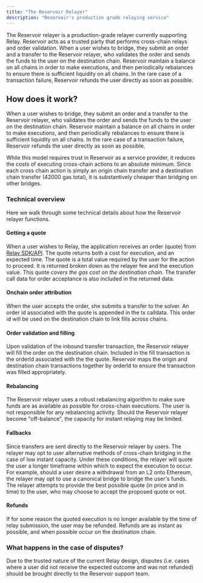 ```yaml
---
title: "The Reservoir Relayer"
description: "Reservoir's production grade relaying service"
---
```


The Reservoir relayer is a production-grade relayer currently supporting Relay. Reservoir acts as a trusted party that performs cross-chain relays and order validation. When a user wishes to bridge, they submit an order and a transfer to the Reservoir relayer, who validates the order and sends the funds to the user on the destination chain. Reservoir maintain a balance on all chains in order to make executions, and then periodically rebalances to ensure there is sufficient liquidity on all chains. In the rare case of a transaction failure, Reservoir refunds the user directly as soon as possible.

## How does it work?

When a user wishes to bridge, they submit an order and a transfer to the Reservoir relayer, who validates the order and sends the funds to the user on the destination chain. Reservoir maintain a balance on all chains in order to make executions, and then periodically rebalances to ensure there is sufficient liquidity on all chains. In the rare case of a transaction failure, Reservoir refunds the user directly as soon as possible.

While this model requires trust in Reservoir as a service provider, it reduces the costs of executing cross-chain actions to an absolute minimum. Since each cross chain action is simply an origin chain transfer and a destination chain transfer (42000 gas total), it is substantively cheaper than bridging on other bridges.

### Technical overview

Here we walk through some technical details about how the Reservoir relayer functions.

#### Getting a quote

When a user wishes to Relay, the application receives an order (quote) from [Relay SDK/API](references/overview). The quote returns both a cost for execution, and an expected time. The quote is a total value required by the user for the action to proceed. It is returned broken down as the relayer fee and the execution value. This quote _covers the gas cost on the destination chain_. The transfer call data for order acceptance is also included in the returned data.

#### Onchain order attribution

When the user accepts the order, she submits a transfer to the solver. An order id associated with the quote is appended in the tx calldata. This order id will be used on the destination chain to link fills across chains.

#### Order validation and filling

Upon validation of the inbound transfer transaction, the Reservoir relayer will fill the order on the destination chain. Included in the fill transaction is the orderId associated with the the quote. Reservoir maps the origin and destination chain transactions together by orderId to ensure the transaction was filled appropriately.

#### Rebalancing

The Reservoir relayer uses a robust rebalancing algorithm to make sure funds are as available as possible for cross-chain executions. The user is not responsible for any rebalancing activity. Should the Reservoir relayer become "off-balance", the capacity for instant relaying may be limited.

#### Fallbacks

Since transfers are sent directly to the Reservoir relayer by users. The relayer may opt to user alternative methods of cross-chain bridging in the case of low instant capacity. Under these conditions, the relayer will quote the user a longer timeframe within which to expect the execution to occur. For example, should a user desire a withdrawal from an L2 onto Ethereum, the relayer may opt to use a canonical bridge to bridge the user's funds. The relayer attempts to provide the best possible quote (in price and in time) to the user, who may choose to accept the proposed quote or not.

#### Refunds

If for some reason the quoted execution is no longer available by the time of relay submission, the user may be refunded. Refunds are as instant as possible, and when possible occur on the destination chain.

### What happens in the case of disputes?

Due to the trusted nature of the current Relay design, disputes (i.e. cases where a user did not receive the expected outcome and was not refunded) should be brought directly to the Reservoir support team.
